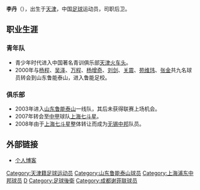 {{Football player infobox
| playername = 李丹
| image = 
| fullname = 李丹
| height = 175厘米
| nickname = 
| dateofbirth = {{Birth date and age|year=1985|month=9|day=27}}
| cityofbirth = [[天津|天津]]
| countryofbirth = {{flagicon|CHN|size=22px}}[[中国|中国]]
| currentclub =  
| clubnumber = 
| position = [[后卫_(足球)|后卫]]
| youthyears = 2000-02
| youthclubs = {{flagicon|CHN|size=22px}}[[山东鲁能泰山|山东鲁能泰山]]
| years = 2003-06<br>2005<br>2007-08
| clubs = {{flagicon|CHN|size=22px}}[[山东鲁能泰山|山东鲁能泰山]]<br>{{flagicon|CHN|size=22px}}[[成都五牛|成都五牛]]（租借）<br>{{flagicon|CHN|size=22px}}[[上海浦东中邦足球俱乐部|上海七斗星/无锡中邦]]
| caps(goals) =  
| nationalyears =
| nationalteam = 
| nationalcaps(goals) =
| pcupdate = 2009年6月9日 (二) 10:31 (UTC)
| ntupdate =
| manageryears =
| managerclubs =
}}

'''李丹'''（{{bd|1985年|9月27日|catIdx=L}}），出生于[[天津|天津]]，中国[[足球|足球]]运动员，司职后卫。

==职业生涯==
===青年队===
*青少年时代进入中国著名青训俱乐部[[天津火车头|天津火车头]]。
*2000年与[[杨程|杨程]]、[[吴泽_(运动员)|吴泽]]、[[万程|万程]]、[[杨增奇|杨增奇]]、[[刘剑|刘剑]]、[[关震|关震]]、[[苑维玮|苑维玮]]、[[张金|张金]]共九名球员转会到山东鲁能泰山，进入鲁能足校。

===俱乐部===
*2003年进入[[山东鲁能泰山|山东鲁能泰山]]一线队，其后未获得联赛上场机会。
*2007年转会至[[中甲|中甲]]球队[[上海七斗星|上海七斗星]]。
*2008年由于[[上海七斗星|上海七斗星]]整体转让而成为[[无锡中邦|无锡中邦]]队员。
==外部链接==
*[http://blog.sina.com.cn/justld 个人博客] {{Wayback|url=http://blog.sina.com.cn/justld |date=20191115012315 }}

{{中国足球运动员小作品}}
{{DEFAULTSORT:LI Dan}}
[[Category:天津籍足球运动员|Category:天津籍足球运动员]]
[[Category:山东鲁能泰山球员|Category:山东鲁能泰山球员]]
[[Category:上海浦东中邦球员|Category:上海浦东中邦球员]]
[[Category:李姓|D]]
[[Category:足球後衛|Category:足球後衛]]
[[Category:成都谢菲联球员|Category:成都谢菲联球员]]